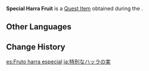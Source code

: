 {{Item Infobox
|id           = 101922
|image        = Item Harra Fruit.png
|type         = Quest Items
|description  = [[Harra Fruit]] needed for making Angler [[Kayvan]]'s special bait. For some reason, Harra Fruits of this kind hold some appeal for monsters such that they would willingly collect them...
|source1      = [[Cost-Effective Hook]]
|quest        = Cost-Effective Hook
|related_type = Variant
|related_item = Harra Fruit
}}
'''Special Harra Fruit''' is a [[Quest Item]] obtained during the {{Quest|Cost-Effective Hook}}.

==Other Languages==
{{Other Languages
|default_hidden = 1
|en      = Special Harra Fruit
|zhs     = 特别的香辛果
|zhs_rm  = Tèbié de Xiāngxīn-guǒ
|zht     = 特别的香辛果
|zht_rm  = Tèbié de Xiāngxīn-guǒ
|ja      = 特別なハッラの実
|ja_rm   = Tokubetsu na Harra no Mi
|ko      = 특별한 향신과
|ko_rm   = Teukbyeolhan Hyangsingwa
|es      = Fruto harra especial
|fr      = Fruit harra spécial
|ru      = Особый фрукт харра
|th      = Harra Fruit พิเศษ
|th_rm   = 
|vi      = Quả Harra Đặc Biệt
|de      = Besondere Harra-Frucht
|id      = Harra Fruit Khusus
|pt      = Fruta Harra Especial
|tr      = Özel Harra Meyvesi
|it      = Frutto di Harra speciale
}}

==Change History==
{{Change History|3.0}}

[[es:Fruto harra especial]]
[[ja:特別なハッラの実]]